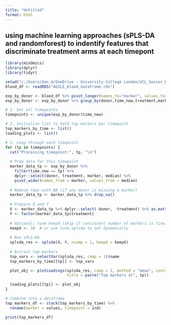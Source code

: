 ```yaml
---
title: "Untitled"
format: html
---
```


## using machine learning approaches (sPLS-DA and randomforest) to indentify features that discriminate treatment arms at each timepont
```r
library(mixOmics)
library(dplyr)
library(tidyr)
```


```r
setwd("c:/Users/dan_m/OneDrive - University College London/UCL_Senior_Research_Fellow/AGILE/Blood/sub_clustering")
blood_df <- readRDS("AGILE_blood_dataframe.rds")
```


```r
exp_by_donor <- blood_df %>% pivot_longer(names_to="marker", values_to="expression", cols=c(1:31))
exp_by_donor <- exp_by_donor %>% group_by(donor,time_new,treatment,marker) %>% summarise(median = median(expression), .groups="drop")
```

```r
# 1. Get all timepoints
timepoints <- unique(exp_by_donor$time_new)

# 2. Initialize list to hold top markers per timepoint
top_markers_by_time <- list()
loading_plots <- list()

# 3. Loop through each timepoint
for (tp in timepoints) {
  cat("Processing timepoint:", tp, "\n")
  
  # Prep data for this timepoint
  marker_data_tp <- exp_by_donor %>%
    filter(time_new == tp) %>%
    dplyr::select(donor, treatment, marker, median) %>%
    pivot_wider(names_from = marker, values_from = median)
  
  # Remove rows with NA (if any donor is missing a marker)
  marker_data_tp <- marker_data_tp %>% drop_na()
  
  # Prepare X and Y
  X <- marker_data_tp %>% dplyr::select(-donor, -treatment) %>% as.matrix()
  Y <- factor(marker_data_tp$treatment)
  
  # Optional: tune keepX (skip if consistent number of markers is fine)
  keepX <- 10  # or use tune.splsda to set dynamically
  
  # Run sPLS-DA
  splsda_res <- splsda(X, Y, ncomp = 1, keepX = keepX)
  
  # Extract top markers
  top_vars <- selectVar(splsda_res, comp = 1)$name
  top_markers_by_time[[tp]] <- top_vars

  plot_obj <- plotLoadings(splsda_res, comp = 1, method = "mean", contrib = "max",
                           title = paste("Top markers at", tp))

  loading_plots[[tp]] <- plot_obj
}

# Combine into a dataframe
top_markers_df <- stack(top_markers_by_time) %>%
  rename(marker = values, timepoint = ind)

print(top_markers_df)
```
